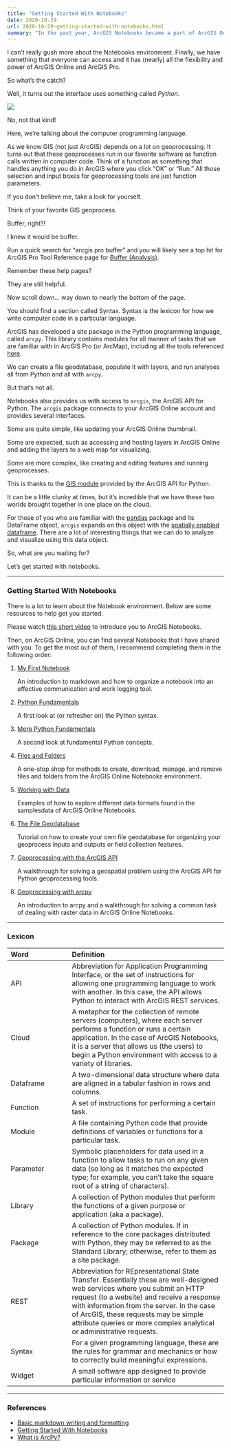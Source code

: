 ```yaml
---
title: "Getting Started With Notebooks"
date: 2020-10-29
url: 2020-10-29-getting-started-with-notebooks.html
summary: "In the past year, ArcGIS Notebooks became a part of ArcGIS Online. This cloud environment gives us the features of AGOL combined with the power of arcpy - the Python interface to ArcGIS Pro's geoprocessing and analysis. So long Windows only troubles and hello platform independent programming. Post includes Python lexicon."
---
```


I can't really gush more about the Notebooks environment.
Finally, we have something that everyone can access and it has (nearly) all the flexibility and power of ArcGIS Online and ArcGIS Pro.

So what's the catch?

Well, it turns out the interface uses something called *Python*.

![](https://upload.wikimedia.org/wikipedia/commons/3/3c/PythonTimoriensisRooij.jpg)

No, not that kind!

Here, we're talking about the computer programming language.

As we know GIS (not just ArcGIS) depends on a lot on geoprocessing.
It turns out that these geoprocesses run in our favorite software as function calls written in computer code.
Think of a function as something that handles anything you do in ArcGIS where you click "OK" or "Run."
All those selection and input boxes for geoprocessing tools are just function parameters.

If you don't believe me, take a look for yourself.

Think of your favorite GIS geoprocess.

Buffer, right?!

I knew it would be buffer.

Run a quick search for "arcgis pro buffer" and you will likely see a top hit for ArcGIS Pro Tool Reference page for [Buffer (Analysis)](https://pro.arcgis.com/en/pro-app/tool-reference/analysis/buffer.htm).

Remember these help pages?

They are still helpful.

Now scroll down... way down to nearly the bottom of the page.

You should find a section called Syntax.
Syntax is the lexicon for how we write computer code in a particular language.

ArcGIS has developed a site package in the Python programming language, called `arcpy`.
This library contains modules for all manner of tasks that we are familiar with in ArcGIS Pro (or ArcMap), including all the tools referenced [here](https://pro.arcgis.com/en/pro-app/tool-reference/main/arcgis-pro-tool-reference.htm).

We can create a file geodatabase, populate it with layers, and run analyses all from Python and all with `arcpy`.

But that's not all.

Notebooks also provides us with access to `arcgis`, the ArcGIS API for Python.
The `arcgis` package connects to your ArcGIS Online account and provides several interfaces.

Some are quite simple, like updating your ArcGIS Online thumbnail.

Some are expected, such as accessing and hosting layers in ArcGIS Online and adding the layers to a web map for visualizing.

Some are more complex, like creating and editing features and running geoprocesses.

This is thanks to the [GIS module](https://developers.arcgis.com/python/guide/the-gis-module/) provided by the ArcGIS API for Python.

It can be a little clunky at times, but it's incredible that we have these two worlds brought together in one place on the cloud.

For those of you who are familiar with the [pandas][pandas] package and its DataFrame object, `arcgis` expands on this object with the [spatially enabled dataframe][sdf].
There are a lot of interesting things that we can do to analyze and visualize using this data object.

So, what are you waiting for?

Let's get started with notebooks.

[pandas]: https://pandas.pydata.org/
[sdf]: https://developers.arcgis.com/python/guide/introduction-to-the-spatially-enabled-dataframe/

***

### Getting Started With Notebooks
There is a lot to learn about the Notebook environment.
Below are some resources to help get you started.

Please watch [this short video](https://youtu.be/vydDSl0hTn0) to introduce you to ArcGIS Notebooks.

Then, on ArcGIS Online, you can find several Notebooks that I have shared with you.
To get the most out of them, I recommend completing them in the following order:

1. [My First Notebook][nb0]

    An introduction to markdown and how to organize a notebook into an effective communication and work logging tool.
1. [Python Fundamentals][nb1]

    A first look at (or refresher on) the Python syntax.
1. [More Python Fundamentals][nb2]

    A second look at fundamental Python concepts.
1. [Files and Folders][nb3]

    A one-stop shop for methods to create, download, manage, and remove files and folders from the ArcGIS Online Notebooks environment.
1. [Working with Data][nb4]

    Examples of how to explore different data formats found in the samplesdata of ArcGIS Online Notebooks.
1. [The File Geodatabase][nb5]

    Tutorial on how to create your own file geodatabase for organizing your geoprocess inputs and outputs or field collection features.
1. [Geoprocessing with the ArcGIS API][nb6]

    A walkthrough for solving a geospatial problem using the ArcGIS API for Python geoprocessing tools.
1. [Geoprocessing with arcpy][nb7]

    An introduction to arcpy and a walkthrough for solving a common task of dealing with raster data in ArcGIS Online Notebooks.

[nb0]: https://wm-gis.maps.arcgis.com/home/item.html?id=c8cc47cf8c0f4f5aadcff34aed8b48b3
[nb1]: https://wm-gis.maps.arcgis.com/home/item.html?id=0be90664f6e345709832b6cc60361bff
[nb2]: https://wm-gis.maps.arcgis.com/home/item.html?id=6ae79225677547978e5e86eef75cd39d
[nb3]: https://wm-gis.maps.arcgis.com/home/item.html?id=67d191b2a0a94b6ebe6cc7f1aec50c48
[nb4]: https://wm-gis.maps.arcgis.com/home/item.html?id=367fcabcb8da4dac9851b7e80c246706
[nb5]: https://wm-gis.maps.arcgis.com/home/item.html?id=31b93985ce284cb1876c8483cab78366
[nb6]: https://wm-gis.maps.arcgis.com/home/item.html?id=0c4825b7e0f04fa6afba2b108eb338a4#overview
[nb7]: https://wm-gis.maps.arcgis.com/home/item.html?id=d81dd1f12f574b39b248a6311c619a7b

***

### Lexicon

| Word | Definition |
| :--- | :--------- |
| API | Abbreviation for Application Programming Interface, or the set of instructions for allowing one programming language to work with another. In this case, the API allows Python to interact with ArcGIS REST services. |
| Cloud | A metaphor for the collection of remote servers (computers), where each server performs a function or runs a certain application. In the case of ArcGIS Notebooks, it is a server that allows us (the users) to begin a Python environment with access to a variety of libraries. |
| Dataframe | A two-dimensional data structure where data are aligned in a tabular fashion in rows and columns. |
| Function | A set of instructions for performing a certain task. |
| Module | A file containing Python code that provide definitions of variables or functions for a particular task.  |
| Parameter | Symbolic placeholders for data used in a function to allow tasks to run on any given data (so long as it matches the expected type; for example, you can't take the square root of a string of characters). |
| Library | A collection of Python modules that perform the functions of a given purpose or application (aka a package).  |
| Package | A collection of Python modules. If in reference to the core packages distributed with Python, they may be referred to as the Standard Library; otherwise, refer to them as a site package. |
| REST | Abbreviation for REpresentational State Transfer. Essentially these are well-designed web services where you submit an HTTP request (to a website) and receive a response with information from the server. In the case of ArcGIS, these requests may be simple attribute queries or more complex analytical or administrative requests. |
| Syntax | For a given programming language, these are the rules for grammar and mechanics or how to correctly build meaningful expressions. |
| Widget | A small software app designed to provide particular information or service |

***

### References
* [Basic markdown writing and formatting](https://docs.github.com/en/github/writing-on-github/basic-writing-and-formatting-syntax)
* [Getting Started With Notebooks](https://doc.arcgis.com/en/arcgis-online/get-started/components-of-the-notebook-editor.htm)
* [What is ArcPy?](https://pro.arcgis.com/en/pro-app/arcpy/get-started/what-is-arcpy-.htm)
